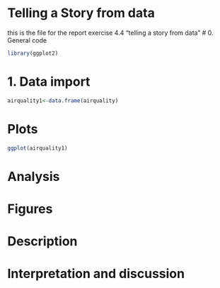 # Telling a Story from data
this is the file for the report exercise 4.4 "telling a story from data"
# 0. General code
```r
library(ggplot2)
```

# 1. Data import
```r
airquality1<-data.frame(airquality)
```

# Plots
```r
ggplot(airquality1)
```


# Analysis

# Figures

# Description

# Interpretation and discussion